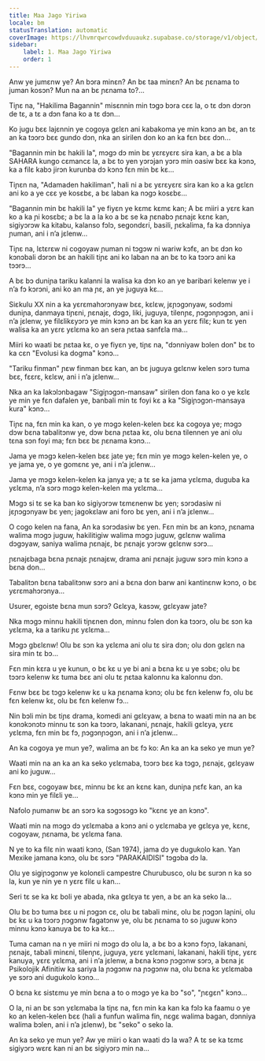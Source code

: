 ```yaml
---
title: Maa Jago Yiriwa
locale: bm
statusTranslation: automatic
coverImage: https://lhvmrqwrcowdvduuaukz.supabase.co/storage/v1/object/public/strapi-uploads/small_cover-tratado-de-psicologia-revolucionaria.webp-5e15e1cec4e0ebebcde5d7fc7565d8fd.webp
sidebar:
    label: 1. Maa Jago Yiriwa
    order: 1
---
```

Anw ye jumɛnw ye? An bɔra minɛn? An bɛ taa minɛn? An bɛ ɲɛnama to juman kosɔn? Mun na an bɛ ɲɛnama to?...

Tiɲɛ na, "Hakilima Bagannin" misɛnnin min tɔgɔ bɔra cɛɛ la, o tɛ dɔn dɔrɔn de tɛ, a tɛ a dɔn fana ko a tɛ dɔn...

Ko jugu bɛɛ lajɛnnin ye cogoya gɛlɛn ani kabakoma ye min kɔnɔ an bɛ, an tɛ an ka tɔɔrɔ bɛɛ gundo dɔn, nka an sirilen don ko an ka fɛn bɛɛ dɔn...

"Bagannin min bɛ hakili la", mɔgɔ dɔ min bɛ yɛrɛyɛrɛ sira kan, a bɛ a bla SAHARA kungo cɛmancɛ la, a bɛ to yen yɔrɔjan yɔrɔ min oasiw bɛɛ ka kɔnɔ, ka a filɛ kabɔ jirɔn kurunba dɔ kɔnɔ fɛn min bɛ kɛ...

Tiɲɛn na, "Adamaden hakiliman", hali ni a bɛ yɛrɛyɛrɛ sira kan ko a ka gɛlɛn ani ko a ye cɛɛ ye kosɛbɛ, a bɛ laban ka nɔgɔ kosɛbɛ...

"Bagannin min bɛ hakili la" ye fiyɛn ye kɛmɛ kɛmɛ kan; A bɛ miiri a yɛrɛ kan ko a ka ɲi kosɛbɛ; a bɛ la a la ko a bɛ se ka ɲɛnabɔ ɲɛnajɛ kɛnɛ kan, sigiyɔrɔw ka kitabu, kalanso fɔlɔ, segondɛri, basili, ɲɛkalima, fa ka dɔnniya ɲuman, ani i n’a jɛlenw...

Tiɲɛ na, lɛtɛrɛw ni cogoyaw ɲuman ni tɔgɔw ni wariw kɔfɛ, an bɛ dɔn ko kɔnɔbali dɔrɔn bɛ an hakili tiɲɛ ani ko laban na an bɛ to ka tɔɔrɔ ani ka tɔɔrɔ...

A bɛ bɔ duniɲa tariku kalanni la walisa ka dɔn ko an ye baribari kelenw ye i n’a fɔ kɔrɔni, ani ko an ma ɲɛ, an ye juguya kɛ...

Siɛkulu XX nin a ka yɛrɛmahɔrɔnyaw bɛɛ, kɛlɛw, jɛɲɔgɔnyaw, sodɔmi duniɲa, danmaya tiɲɛni, ɲɛnajɛ, dɔgɔ, liki, juguya, tilenɲɛ, ɲɔgɔnɲɔgɔn, ani i n’a jɛlenw, ye filɛlikɛyɔrɔ ye min kɔnɔ an bɛ kan ka an yɛrɛ filɛ; kun tɛ yen walisa ka an yɛrɛ yɛlɛma ko an sera ɲɛtaa sanfɛla ma...

Miiri ko waati bɛ ɲɛtaa kɛ, o ye fiyɛn ye, tiɲɛ na, "dɔnniyaw bɔlen don" bɛ to ka cɛn "Evolusi ka dogma" kɔnɔ...

"Tariku finman" ɲɛw finman bɛɛ kan, an bɛ juguya gɛlɛnw kelen sɔrɔ tuma bɛɛ, fɛɛrɛ, kɛlɛw, ani i n’a jɛlenw...

Nka an ka lakɔlɔnbagaw "Sigiɲɔgɔn-mansaw" sirilen don fana ko o ye kɛlɛ ye min ye fɛn dafalen ye, banbali min tɛ foyi kɛ a ka "Sigiɲɔgɔn-mansaya kura" kɔnɔ...

Tiɲɛ na, fɛn min ka kan, o ye mɔgɔ kelen-kelen bɛɛ ka cogoya ye; mɔgɔ dɔw bɛna tabalitɔnw ye, dɔw bɛna ɲɛtaa kɛ, olu bɛna tilennen ye ani olu tɛna sɔn foyi ma; fɛn bɛɛ bɛ ɲɛnama kɔnɔ...

Jama ye mɔgɔ kelen-kelen bɛɛ jate ye; fɛn min ye mɔgɔ kelen-kelen ye, o ye jama ye, o ye gomɛnɛ ye, ani i n’a jɛlenw...

Jama ye mɔgɔ kelen-kelen ka janya ye; a tɛ se ka jama yɛlɛma, duguba ka yɛlɛma, n’a sɔrɔ mɔgɔ kelen-kelen ma yɛlɛma...

Mɔgɔ si tɛ se ka ban ko sigiyɔrɔw tɛmɛnenw bɛ yen; sɔrɔdasiw ni jɛɲɔgɔnyaw bɛ yen; jagokɛlaw ani foro bɛ yen, ani i n’a jɛlenw...

O cogo kelen na fana, An ka sɔrɔdasiw bɛ yen. Fɛn min bɛ an kɔnɔ, ɲɛnama walima mɔgɔ juguw, hakilitigiw walima mɔgɔ juguw, gɛlɛnw walima dɔgɔyaw, saniya walima ɲɛnajɛ, bɛ ɲɛnajɛ yɔrɔw gɛlɛnw sɔrɔ...

ɲɛnajɛbaga bɛna ɲɛnajɛ ɲɛnajɛw, drama ani ɲɛnajɛ juguw sɔrɔ min kɔnɔ a bɛna don...

Tabalitɔn bɛna tabalitɔnw sɔrɔ ani a bɛna don barw ani kantinɛnw kɔnɔ, o bɛ yɛrɛmahɔrɔnya...

Usurer, egoiste bɛna mun sɔrɔ? Gɛlɛya, kasɔw, gɛlɛyaw jate?

Nka mɔgɔ minnu hakili tiɲɛnen don, minnu fɔlen don ka tɔɔrɔ, olu bɛ sɔn ka yɛlɛma, ka a tariku ɲɛ yɛlɛma...

Mɔgɔ gbɛlɛnw! Olu bɛ sɔn ka yɛlɛma ani olu tɛ sira dɔn; olu don gɛlɛn na sira min tɛ bɔ...

Fɛn min kɛra u ye kunun, o bɛ kɛ u ye bi ani a bɛna kɛ u ye sɔbɛ; olu bɛ tɔɔrɔ kelenw kɛ tuma bɛɛ ani olu tɛ ɲɛtaa kalonnu ka kalonnu dɔn.

Fɛnw bɛɛ bɛ tɔgɔ kelenw kɛ u ka ɲɛnama kɔnɔ; olu bɛ fɛn kelenw fɔ, olu bɛ fɛn kelenw kɛ, olu bɛ fɛn kelenw fɔ...

Nin bɔli min bɛ tiɲɛ drama, komedi ani gɛlɛyaw, a bɛna to waati min na an bɛ kɔnɔkɔnɔtɔ minnu tɛ sɔn ka tɔɔrɔ, lakanani, ɲɛnajɛ, hakili gɛlɛya, yɛrɛ yɛlɛma, fɛn min bɛ fɔ, ɲɔgɔnɲɔgɔn, ani i n’a jɛlenw...

An ka cogoya ye mun ye?, walima an bɛ fɔ ko: An ka an ka seko ye mun ye?

Waati min na an ka an ka seko yɛlɛmaba, tɔɔrɔ bɛɛ ka tɔgɔ, ɲɛnajɛ, gɛlɛyaw ani ko juguw...

Fɛn bɛɛ, cogoyaw bɛɛ, minnu bɛ kɛ an kɛnɛ kan, duniɲa ɲɛfɛ kan, an ka kɔnɔ min ye filɛli ye...

Nafolo ɲumanw bɛ an sɔrɔ ka sɔgɔsɔgɔ ko "kɛnɛ ye an kɔnɔ".

Waati min na mɔgɔ dɔ yɛlɛmaba a kɔnɔ ani o yɛlɛmaba ye gɛlɛya ye, kɛnɛ, cogoyaw, ɲɛnama, bɛ yɛlɛma fana.

N ye to ka filɛ nin waati kɔnɔ, (San 1974), jama dɔ ye dugukolo kan. Yan Mexike jamana kɔnɔ, olu bɛ sɔrɔ "PARAKAIDISI" tɔgɔba dɔ la.

Olu ye sigiɲɔgɔnw ye kolonɛli campestre Churubusco, olu bɛ surɔn n ka so la, kun ye nin ye n yɛrɛ filɛ u kan...

Seri tɛ se ka kɛ boli ye abada, nka gɛlɛya tɛ yen, a bɛ an ka seko la...

Olu bɛ bɔ tuma bɛɛ u ni ɲɔgɔn cɛ, olu bɛ tabali minɛ, olu bɛ ɲɔgɔn laɲini, olu bɛ kɛ u ka tɔɔrɔ ɲɔgɔnw fagatɔnw ye, olu bɛ ɲɛnama to so juguw kɔnɔ minnu kɔnɔ kanuya bɛ to ka kɛ...

Tuma caman na n ye miiri ni mɔgɔ dɔ olu la, a bɛ bɔ a kɔnɔ fɔɲɔ, lakanani, ɲɛnajɛ, tabali minɛni, tilenɲɛ, juguya, yɛrɛ yɛlɛmani, lakanani, hakili tiɲɛ, yɛrɛ kanuya, yɛrɛ yɛlɛma, ani i n’a jɛlenw, a bɛna kɔnɔ ɲɔgɔnw sɔrɔ, a bɛna jɛ Psikolojik Afinitiw ka sariya la ɲɔgɔnw na ɲɔgɔnw na, olu bɛna kɛ yɛlɛmaba ye sɔrɔ ani dugukolo kɔnɔ...

O bɛna kɛ sistɛmu ye min bɛna a to o mɔgɔ ye ka bɔ "so", "ɲɛgɛn" kɔnɔ...

O la, ni an bɛ sɔn yɛlɛmaba la tiɲɛ na, fɛn min ka kan ka fɔlɔ ka faamu o ye ko an kelen-kelen bɛɛ (hali a funfun walima fin, nɛgɛ walima bagan, dɔnniya walima bɔlen, ani i n’a jɛlenw), bɛ "seko" o seko la.

An ka seko ye mun ye? Aw ye miiri o kan waati dɔ la wa? A tɛ se ka tɛmɛ sigiyɔrɔ wɛrɛ kan ni an bɛ sigiyɔrɔ min na...

